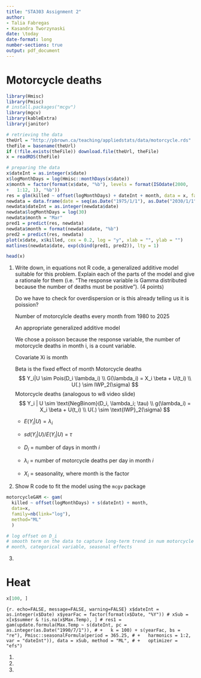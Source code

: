 ```yaml
---
title: "STA303 Assignment 2"
author: 
- Talia Fabregas
- Kasandra Tworzynaski
date: \today
date-format: long
number-sections: true
output: pdf_document
---
```


# Motorcycle deaths

```r
library(Hmisc)
library(Pmisc)
# install.packages("mcgv")
library(mgcv)
library(kableExtra)
library(janitor)
```

```r
# retrieving the data
theUrl = "http://pbrown.ca/teaching/appliedstats/data/motorcycle.rds"
theFile = basename(theUrl)
if (!file.exists(theFile)) download.file(theUrl, theFile)
x = readRDS(theFile)

# preparing the data
x$dateInt = as.integer(x$date)
x$logMonthDays = log(Hmisc::monthDays(x$date))
x$month = factor(format(x$date, "%b"), levels = format(ISOdate(2000,
+   1:12, 1), "%b"))
res = glm(killed ~ offset(logMonthDays) + dateInt + month, data = x, family = poisson(link = "log"))
newdata = data.frame(date = seq(as.Date("1975/1/1"), as.Date("2030/1/1"), by = "month"))
newdata$dateInt = as.integer(newdata$date)
newdata$logMonthDays = log(30)
newdata$month = "Mar"
pred1 = predict(res, newdata)
newdata$month = format(newdata$date, "%b")
pred2 = predict(res, newdata)
plot(x$date, x$killed, cex = 0.2, log = "y", xlab = "", ylab = "")
matlines(newdata$date, exp(cbind(pred1, pred2)), lty = 1)
```

```r
head(x)
```

1.  Write down, in equations not R code, a generalized additive model suitable for this problem. Explain each of the parts of the model and give a rationale for them (i.e. “The response variable is Gamma distributed because the number of deaths must be positive”). (4 points)

    Do we have to check for overdispersion or is this already telling us it is poission?

    Number of motorcylcle deaths every month from 1980 to 2025

    An appropriate generalized additive model

    We chose a poisson because the response variable, the number of motorcycle deaths in month i, is a count variable.

    Covariate Xi is month

    Beta is the fixed effect of month Motorcycle deaths $$
    Y_i|U  \sim Pois(D_i \lambda_i) \\
    G(\lambda_i) = X_i \beta + U(t_i) \\
    U(.) \sim IWP_2(\sigma)
      $$ Motorcycle deaths (analogous to w8 video slide) $$
      Y_i | U \sim \text{NegBinom}(D_i, \lambda_i; \tau) \\
      g(\lambda_i) = X_i \beta + U(t_i) \\
      U(.) \sim \text{IWP}_2(\sigma)
      $$

    -   $E(Y_i|U) = \lambda_i$

    -   $sd(Y_i|U)/E(Y_i|U)$ = $\tau$

    -   $D_i$ = number of days in month $i$

    -   $\lambda_i$ = number of motorcycle deaths per day in month $i$

    -   $X_i$ = seasonality, where month is the factor

2.  Show R code to fit the model using the `mcgv` package

```r
motorcycleGAM <- gam(
  killed ~ offset(logMonthDays) + s(dateInt) + month, 
  data=x, 
  family=nb(link="log"), 
  method="ML"
  )

# log offset on D_i
# smooth term on the data to capture long-term trend in num motorcycle deaths
# month, categorical variable, seasonal effects
```

3.  

# Heat

```r
x[100, ]
```

`{r. echo=FALSE, message=FALSE, warning=FALSE} x$dateInt = as.integer(x$Date) x$yearFac = factor(format(x$Date, "%Y")) # xSub = x[x$summer & !is.na(x$Max.Temp), ] # res1 = gam(update.formula(Max.Temp ~ s(dateInt, pc = as.integer(as.Date("1990/7/1")), # +   k = 100) + s(yearFac, bs = "re"), Pmisc::seasonalFormula(period = 365.25, # +   harmonics = 1:2, var = "dateInt")), data = xSub, method = "ML", # +   optimizer = "efs")`

1.  

2.  

3.  
